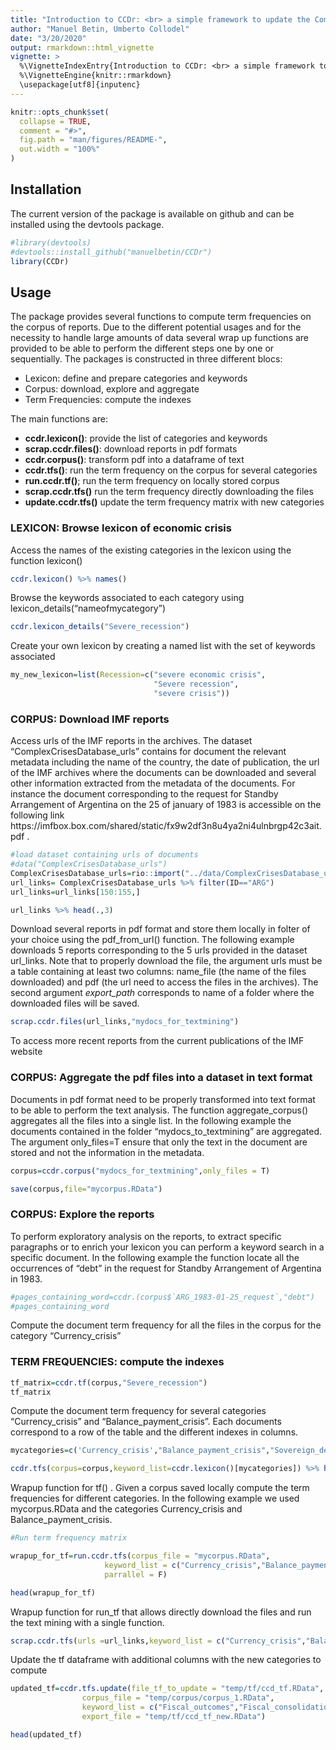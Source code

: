 ```yaml
---
title: "Introduction to CCDr: <br> a simple framework to update the Complex Crises Database"
author: "Manuel Betin, Umberto Collodel"
date: "3/20/2020"
output: rmarkdown::html_vignette
vignette: >
  %\VignetteIndexEntry{Introduction to CCDr: <br> a simple framework to update the Complex Crises Database}
  %\VignetteEngine{knitr::rmarkdown}
  \usepackage[utf8]{inputenc}
---
```



```r
knitr::opts_chunk$set(
  collapse = TRUE,
  comment = "#>",
  fig.path = "man/figures/README-",
  out.width = "100%"
)
```


## Installation 

The current version of the package is available on github and can be installed using the devtools package.

```r
#library(devtools)
#devtools::install_github("manuelbetin/CCDr")
library(CCDr)
```

## Usage
 
The package provides several functions to compute term frequencies on the corpus of reports. Due to the different potential usages and for the necessity to handle large amounts of data several wrap up functions are provided to be able to perform the different steps one by one or sequentially.
The packages is constructed in three different blocs:

- Lexicon: define and prepare categories and keywords
- Corpus: download, explore and aggregate
- Term Frequencies: compute the indexes

The main functions are: 
 
 - **ccdr.lexicon()**: provide the list of categories and keywords
 - **scrap.ccdr.files()**: download reports in pdf formats
 - **ccdr.corpus()**: transform pdf into a dataframe of text
 - **ccdr.tfs()**: run the term frequency on the corpus for several categories
 - **run.ccdr.tf()**; run the term frequency on locally stored corpus
 - **scrap.ccdr.tfs()** run the term frequency directly downloading the files 
 - **update.ccdr.tfs()** update the term frequency matrix with new categories


### LEXICON: Browse lexicon of economic crisis

Access the names of the existing categories in the lexicon using the function lexicon()

```r
ccdr.lexicon() %>% names()

```

Browse the keywords associated to each category using lexicon_details("nameofmycategory")

```r
ccdr.lexicon_details("Severe_recession")
```

Create your own lexicon by creating a named list with the set of keywords associated 

```r
my_new_lexicon=list(Recession=c("severe economic crisis",
                                "Severe recession",
                                "severe crisis"))

```

### CORPUS: Download IMF reports 

Access urls of the IMF reports in the archives. The dataset "ComplexCrisesDatabase_urls" contains for document the relevant metadata including the name of the country, the date of publication, the url of the IMF archives where the documents can be downloaded and several other information extracted from the metadata of the documents. For instance the document corresponding to the request for Standby Arrangement of Argentina on the 25 of january of 1983 is accessible on the following link https://imfbox.box.com/shared/static/fx9w2df3n8u4ya2ni4ulnbrgp42c3ait.pdf . 

```r
#load dataset containing urls of documents 
#data("ComplexCrisesDatabase_urls")
ComplexCrisesDatabase_urls=rio::import("../data/ComplexCrisesDatabase_urls.rda")
url_links= ComplexCrisesDatabase_urls %>% filter(ID=="ARG")
url_links=url_links[150:155,]

url_links %>% head(.,3)
```

Download several reports in pdf format and store them locally in folter of your choice using the pdf_from_url() function. The following example downloads 5 reports corresponding to the 5 urls provided in the dataset url_links. Note that to properly download the file, the argument urls must be a table containing at least two columns: name_file (the name of the files downloaded) and pdf (the url need to access the files in the archives). The second argument *export_path* corresponds to name of a folder where the downloaded files will be saved.

```r

scrap.ccdr.files(url_links,"mydocs_for_textmining")

```


To access more recent reports from the current publications of the IMF website


### CORPUS: Aggregate the pdf files into a dataset in text format

Documents in pdf format need to be properly transformed into text format to be able to perform the text analysis. The function aggregate_corpus() aggregates all the files into a single list. In the following example the documents contained in the folder "mydocs_to_textmining" are aggregated. The argument only_files=T ensure that only the text in the document are stored and not the information in the metadata.

```r
corpus=ccdr.corpus("mydocs_for_textmining",only_files = T)

save(corpus,file="mycorpus.RData")
```

### CORPUS: Explore the reports 

To perform exploratory analysis on the reports, to extract specific paragraphs or to enrich your lexicon you can perform a keyword search in a specific document. In the following example the function locate all the occurrences of "debt" in the request for Standby Arrangement of Argentina in 1983.

```r


#pages_containing_word=ccdr.(corpus$`ARG_1983-01-25_request`,"debt")
#pages_containing_word
```

Compute the document term frequency for all the files in the corpus for the category "Currency_crisis"

### TERM FREQUENCIES: compute the indexes

```r
tf_matrix=ccdr.tf(corpus,"Severe_recession")
tf_matrix
```

Compute the document term frequency for several categories "Currency_crisis" and "Balance_payment_crisis". Each documents correspond to a row of the table and the different indexes in columns.

```r

mycategories=c('Currency_crisis',"Balance_payment_crisis","Sovereign_default")

ccdr.tfs(corpus=corpus,keyword_list=ccdr.lexicon()[mycategories]) %>% head()

```

Wrapup function for tf() . Given a corpus saved locally compute the term frequencies for different categories. In the following example we used mycorpus.RData and the categories Currency_crisis and Balance_payment_crisis. 

```r

#Run term frequency matrix

wrapup_for_tf=run.ccdr.tfs(corpus_file = "mycorpus.RData",
                     keyword_list = c("Currency_crisis","Balance_payment_crisis"),
                     parrallel = F)

head(wrapup_for_tf)
```

Wrapup function for run_tf that allows directly download the files and run the text mining with a single function.

```r
scrap.ccdr.tfs(urls =url_links,keyword_list = c("Currency_crisis","Balance_payment_crisis"))
```

Update the tf dataframe with additional columns with the new categories to compute

```r

updated_tf=ccdr.tfs.update(file_tf_to_update = "temp/tf/ccd_tf.RData",
                corpus_file = "temp/corpus/corpus_1.RData",
                keyword_list = c("Fiscal_outcomes","Fiscal_consolidation"),
                export_file = "temp/tf/ccd_tf_new.RData")

head(updated_tf)
```


